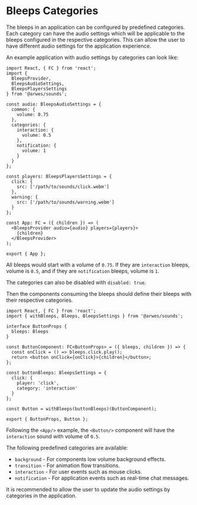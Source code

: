 
# Bleeps Categories

The bleeps in an application can be configured by predefined categories.
Each category can have the audio settings which will be applicable to the bleeps
configured in the respective categories. This can allow the user to have different
audio settings for the application experience.

An example application with audio settings by categories can look like:

```tsx
import React, { FC } from 'react';
import {
  BleepsProvider,
  BleepsAudioSettings,
  BleepsPlayersSettings
} from '@arwes/sounds';

const audio: BleepsAudioSettings = {
  common: {
    volume: 0.75
  },
  categories: {
    interaction: {
      volume: 0.5
    },
    notification: {
      volume: 1
    }
  }
};

const players: BleepsPlayersSettings = {
  click: {
    src: ['/path/to/sounds/click.webm']
  },
  warning: {
    src: ['/path/to/sounds/warning.webm']
  }
};

const App: FC = ({ children }) => (
  <BleepsProvider audio={audio} players={players}>
    {children}
  </BleepsProvider>
);

export { App };
```

All bleeps would start with a volume of `0.75`. If they are `interaction` bleeps,
volume is `0.5`, and if they are `notification` bleeps, volume is `1`.

The categories can also be disabled with `disabled: true`.

Then the components consuming the bleeps should define their bleeps with their
respective categories.

```tsx
import React, { FC } from 'react';
import { withBleeps, Bleeps, BleepsSettings } from '@arwes/sounds';

interface ButtonProps {
  bleeps: Bleeps
}

const ButtonComponent: FC<ButtonProps> = ({ bleeps, children }) => {
  const onClick = () => bleeps.click.play();
  return <button onClick={onClick}>{children}</button>;
};

const buttonBleeps: BleepsSettings = {
  click: {
    player: 'click',
    category: 'interaction'
  }
};

const Button = withBleeps(buttonBleeps)(ButtonComponent);

export { ButtonProps, Button };
```

Following the `<App/>` example, the `<Button/>` component will have the
`interaction` sound with volume of `0.5`.

The following predefined categories are available:

- `background` - For components low volume background effects.
- `transition` - For animation flow transitions.
- `interaction` - For user events such as mouse clicks.
- `notification` - For application events such as real-time chat messages.

It is recommended to allow the user to update the audio settings by categories
in the application.
